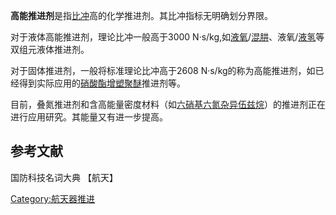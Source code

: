 '''高能推进剂'''是指[[比冲|比冲]]高的化学推进剂。其比冲指标无明确划分界限。

对于液体高能推进剂，理论比冲一般高于3000 N·s/kg,如[[液氧|液氧]]/[[混肼|混肼]]、液氧/[[液氢|液氢]]等双组元液体推进剂。

对于固体推进剂，一般将标准理论比冲高于2608 N·s/kg的称为高能推进剂，如已经得到实际应用的[[硝酸酯增塑聚醚|硝酸酯增塑聚醚]]推进剂等。

目前，叠氮推进剂和含高能量密度材料（如[[六硝基六氮杂异伍兹烷|六硝基六氮杂异伍兹烷]]）的推进剂正在进行应用研究。其能量又有进一步提高。


==参考文献==
{{reflist}}
国防科技名词大典 【航天】

[[Category:航天器推进|Category:航天器推进]]